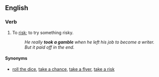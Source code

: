 ==English==

===Verb===
{{head|en|verb|head=[[take]] [[a]] [[gamble]]}}

# {{label|en|idiomatic}} To [[risk]]; to try something risky.
#: ''He really '''took a gamble''' when he left his job to become a writer. But it paid off in the end.''

====Synonyms====
* [[roll the dice]], [[take a chance]], [[take a flyer]], [[take a risk]]